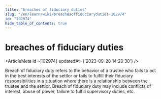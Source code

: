```yaml
---
title: "breaches of fiduciary duties"
slug: "/en/learn/wiki/breachesoffiduciaryduties-102974"
id: "102974"
hide_table_of_contents: true
---
```



# breaches of fiduciary duties

<ArticleMeta id={102974} updatedAt={'2023-09-28 14:20:30'} />
<div className='border-solid border-b border-t-0 my-4 border-[var(--ifm-color-gray-300)]' />

Breach of fiduciary duty refers to the behavior of a trustee who fails to act in the best interests of the settlor or fails to fulfill their fiduciary responsibilities in a situation where there is a relationship between the trustee and the settlor. Breach of fiduciary duty may include conflicts of interest, abuse of power, failure to fulfill supervisory duties, etc.
